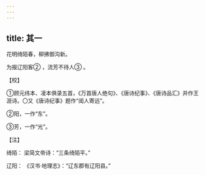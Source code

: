 ```yaml
---
---
---
```

title: 其一
---




花明绮陌春，柳拂御沟新。

为报辽阳客② ，流芳不待人③ 。

【校】

①顾元纬本、凌本俱录五首，《万首唐人绝句》、《唐诗纪事》、《唐诗品汇》并作王涯诗。〇又《唐诗纪事》题作“闺人寄远”。

②阳，一作“东”。

③芳，一作“光”。

【注】

绮陌： 梁简文帝诗：“三条绮陌平。”

辽阳： 《汉书·地理志》：“辽东郡有辽阳县。”